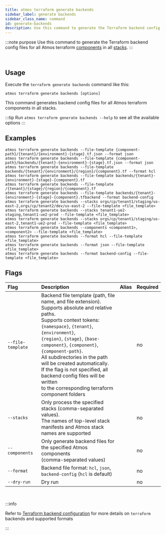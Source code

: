```yaml
---
title: atmos terraform generate backends
sidebar_label: generate backends
sidebar_class_name: command
id: generate-backends
description: Use this command to generate the Terraform backend config files for all Atmos terraform components in all stacks.
---
```


:::note purpose
Use this command to generate the Terraform backend config files for all Atmos terraform [components](/core-concepts/components) in
all [stacks](/core-concepts/stacks).
:::

<br/>

<Screengrab title="atmos terraform generate backends --help" slug="atmos-terraform-generate-backends--help" />

## Usage

Execute the `terraform generate backends` command like this:

```shell
atmos terraform generate backends [options]
```

This command generates backend config files for all Atmos terraform components in all stacks.

:::tip
Run `atmos terraform generate backends --help` to see all the available options
:::

## Examples

```shell
atmos terraform generate backends --file-template {component-path}/{tenant}/{environment}-{stage}.tf.json --format json
atmos terraform generate backends --file-template {component-path}/backends/{tenant}-{environment}-{stage}.tf.json --format json
atmos terraform generate backends --file-template backends/{tenant}/{environment}/{region}/{component}.tf --format hcl
atmos terraform generate backends --file-template backends/{tenant}-{environment}-{stage}-{component}.tf
atmos terraform generate backends --file-template /{tenant}/{stage}/{region}/{component}.tf
atmos terraform generate backends --file-template backends/{tenant}-{environment}-{stage}-{component}.tfbackend --format backend-config
atmos terraform generate backends --stacks orgs/cp/tenant1/staging/us-east-2,orgs/cp/tenant2/dev/us-east-2 --file-template <file_template>
atmos terraform generate backends --stacks tenant1-ue2-staging,tenant1-ue2-prod --file-template <file_template>
atmos terraform generate backends --stacks orgs/cp/tenant1/staging/us-east-2,tenant1-ue2-prod --file-template <file_template>
atmos terraform generate backends --components <component1>,<component2> --file-template <file_template>
atmos terraform generate backends --format hcl --file-template <file_template>
atmos terraform generate backends --format json --file-template <file_template>
atmos terraform generate backends --format backend-config --file-template <file_template>
```

## Flags

| Flag              | Description                                                                                                                                                                                                                                                                                                                                                                                                                                                         | Alias | Required |
|:------------------|:--------------------------------------------------------------------------------------------------------------------------------------------------------------------------------------------------------------------------------------------------------------------------------------------------------------------------------------------------------------------------------------------------------------------------------------------------------------------|:------|:---------|
| `--file-template` | Backend file template (path, file name, and file extension).<br/>Supports absolute and relative paths.<br/>Supports context tokens: `{namespace}`, `{tenant}`, `{environment}`,<br/>`{region}`, `{stage}`, `{base-component}`, `{component}`, `{component-path}`.<br/>All subdirectories in the path will be created automatically.<br/>If the flag is not specified, all backend config files will be written<br/>to the corresponding terraform component folders |       | no       |
| `--stacks`        | Only process the specified stacks (comma-separated values).<br/>The names of top-level stack manifests and Atmos stack names are supported                                                                                                                                                                                                                                                                                                                          |       | no       |
| `--components`    | Only generate backend files for the specified Atmos components<br/>(comma-separated values)                                                                                                                                                                                                                                                                                                                                                                         |       | no       |
| `--format`        | Backend file format: `hcl`, `json`, `backend-config` (`hcl` is default)                                                                                                                                                                                                                                                                                                                                                                                             |       | no       |
| `--dry-run`       | Dry run                                                                                                                                                                                                                                                                                                                                                                                                                                                             |       | no       |

<br/>

:::info

Refer to [Terraform backend configuration](https://developer.hashicorp.com/terraform/language/settings/backends/configuration) for more details
on `terraform` backends and supported formats

:::
